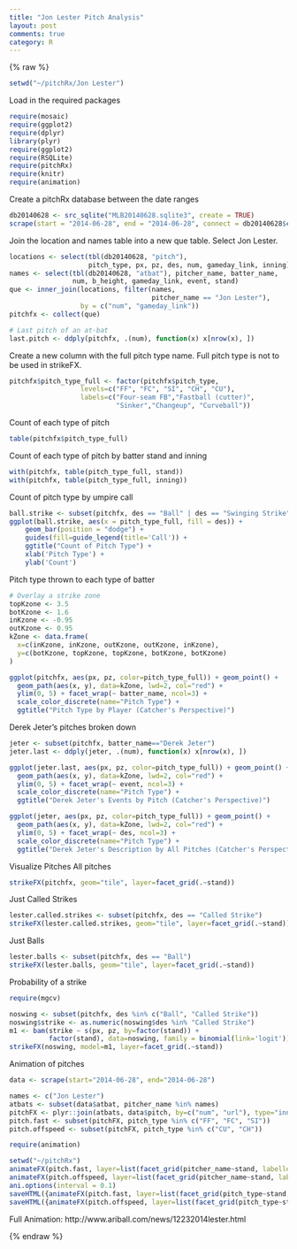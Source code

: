 ```yaml
---
title: "Jon Lester Pitch Analysis"
layout: post
comments: true
category: R
---
```


{% raw %}


```r
setwd("~/pitchRx/Jon Lester")
```

Load in the required packages
```r
require(mosaic)
require(ggplot2)
require(dplyr)
library(plyr)
require(ggplot2)
require(RSQLite)
require(pitchRx)
require(knitr)
require(animation)
```

Create a pitchRx database between the date ranges
```r
db20140628 <- src_sqlite("MLB20140628.sqlite3", create = TRUE)
scrape(start = "2014-06-28", end = "2014-06-28", connect = db20140628$con)
```

Join the location and names table into a new que table.  Select Jon Lester.
```r
locations <- select(tbl(db20140628, "pitch"), 
                    pitch_type, px, pz, des, num, gameday_link, inning)
names <- select(tbl(db20140628, "atbat"), pitcher_name, batter_name, 
                num, b_height, gameday_link, event, stand)
que <- inner_join(locations, filter(names, 
                                    pitcher_name == "Jon Lester"),
                  by = c("num", "gameday_link"))
pitchfx <- collect(que)

# Last pitch of an at-bat
last.pitch <- ddply(pitchfx, .(num), function(x) x[nrow(x), ])
```

Create a new column with the full pitch type name.  Full pitch type is not to be used in strikeFX.
```r
pitchfx$pitch_type_full <- factor(pitchfx$pitch_type,
                  levels=c("FF", "FC", "SI", "CH", "CU"),
                  labels=c("Four-seam FB","Fastball (cutter)",
                           "Sinker","Changeup", "Curveball"))
```

Count of each type of pitch
```r
table(pitchfx$pitch_type_full)
```

Count of each type of pitch by batter stand and inning
```r
with(pitchfx, table(pitch_type_full, stand))
with(pitchfx, table(pitch_type_full, inning))
```

Count of pitch type by umpire call
```r
ball.strike <- subset(pitchfx, des == "Ball" | des == "Swinging Strike" | des == "Called Strike")
ggplot(ball.strike, aes(x = pitch_type_full, fill = des)) +
    geom_bar(position = "dodge") +
    guides(fill=guide_legend(title='Call')) +
    ggtitle("Count of Pitch Type") +
    xlab('Pitch Type') +
    ylab('Count')
```

Pitch type thrown to each type of batter
```r
# Overlay a strike zone
topKzone <- 3.5
botKzone <- 1.6
inKzone <- -0.95
outKzone <- 0.95
kZone <- data.frame(
  x=c(inKzone, inKzone, outKzone, outKzone, inKzone),
  y=c(botKzone, topKzone, topKzone, botKzone, botKzone)
)

ggplot(pitchfx, aes(px, pz, color=pitch_type_full)) + geom_point() +
  geom_path(aes(x, y), data=kZone, lwd=2, col="red") +
  ylim(0, 5) + facet_wrap(~ batter_name, ncol=3) +
  scale_color_discrete(name="Pitch Type") +
  ggtitle("Pitch Type by Player (Catcher's Perspective)")
```

Derek Jeter's pitches broken down
```r
jeter <- subset(pitchfx, batter_name=="Derek Jeter")
jeter.last <- ddply(jeter, .(num), function(x) x[nrow(x), ])

ggplot(jeter.last, aes(px, pz, color=pitch_type_full)) + geom_point() +
  geom_path(aes(x, y), data=kZone, lwd=2, col="red") +
  ylim(0, 5) + facet_wrap(~ event, ncol=3) +
  scale_color_discrete(name="Pitch Type") +
  ggtitle("Derek Jeter's Events by Pitch (Catcher's Perspective)")

ggplot(jeter, aes(px, pz, color=pitch_type_full)) + geom_point() +
  geom_path(aes(x, y), data=kZone, lwd=2, col="red") +
  ylim(0, 5) + facet_wrap(~ des, ncol=3) +
  scale_color_discrete(name="Pitch Type") +
  ggtitle("Derek Jeter's Description by All Pitches (Catcher's Perspective)")
```

Visualize Pitches
All pitches
```r
strikeFX(pitchfx, geom="tile", layer=facet_grid(.~stand))
```

Just Called Strikes
```r
lester.called.strikes <- subset(pitchfx, des == "Called Strike")
strikeFX(lester.called.strikes, geom="tile", layer=facet_grid(.~stand))
```

Just Balls
```r
lester.balls <- subset(pitchfx, des == "Ball")
strikeFX(lester.balls, geom="tile", layer=facet_grid(.~stand))
```

Probability of a strike
```r
require(mgcv)
```

```r
noswing <- subset(pitchfx, des %in% c("Ball", "Called Strike"))
noswing$strike <- as.numeric(noswing$des %in% "Called Strike")
m1 <- bam(strike ~ s(px, pz, by=factor(stand)) +
          factor(stand), data=noswing, family = binomial(link='logit'))
strikeFX(noswing, model=m1, layer=facet_grid(.~stand))
```

Animation of pitches
```r
data <- scrape(start="2014-06-28", end="2014-06-28")
```


```r
names <- c("Jon Lester")
atbats <- subset(data$atbat, pitcher_name %in% names)
pitchFX <- plyr::join(atbats, data$pitch, by=c("num", "url"), type="inner")
pitch.fast <- subset(pitchFX, pitch_type %in% c("FF", "FC", "SI"))
pitch.offspeed <- subset(pitchFX, pitch_type %in% c("CU", "CH"))

require(animation)

setwd("~/pitchRx")
animateFX(pitch.fast, layer=list(facet_grid(pitcher_name~stand, labeller = label_both), theme_bw(), coord_equal()))
animateFX(pitch.offspeed, layer=list(facet_grid(pitcher_name~stand, labeller = label_both), theme_bw(), coord_equal()))
ani.options(interval = 0.1)
saveHTML({animateFX(pitch.fast, layer=list(facet_grid(pitch_type~stand, labeller = label_both), theme_bw(), coord_equal()))}, img.name="lester_fast_pitches")
saveHTML({animateFX(pitch.offspeed, layer=list(facet_grid(pitch_type~stand, labeller = label_both), theme_bw(), coord_equal()))}, img.name="lester_slow_pitches")
```
Full Animation: http://www.ariball.com/news/12232014lester.html


{% endraw %}
